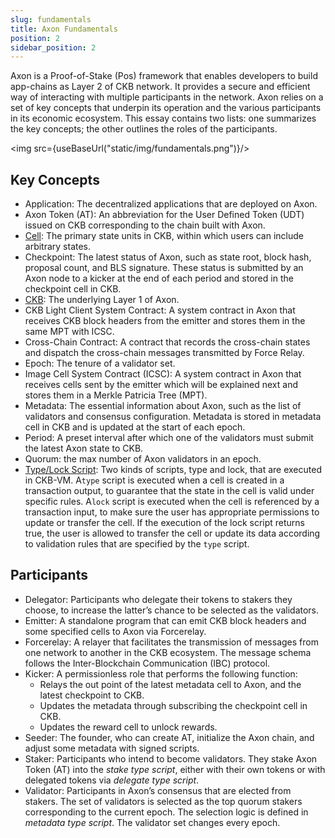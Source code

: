 ```yaml
---
slug: fundamentals
title: Axon Fundamentals
position: 2
sidebar_position: 2
---
```



Axon is a Proof-of-Stake (Pos) framework that enables developers to build app-chains as Layer 2 of CKB network. It provides a secure and efficient way of interacting with multiple participants in the network. Axon relies on a set of key concepts that underpin its operation and the various participants in its economic ecosystem. This essay contains two lists: one summarizes the key concepts; the other outlines the roles of the participants.

<img src={useBaseUrl("static/img/fundamentals.png")}/>


## Key Concepts
- Application: The decentralized applications that are deployed on Axon.
- Axon Token (AT): An abbreviation for the User Defined Token (UDT) issued on CKB corresponding to the chain built with Axon.
- [Cell](https://github.com/nervosnetwork/rfcs/blob/master/rfcs/0002-ckb/0002-ckb.md#42-cell): The primary state units in CKB, within which users can include arbitrary states.
- Checkpoint: The latest status of Axon, such as state root, block hash, proposal count, and BLS signature. These status is submitted by an Axon node to a kicker at the end of each period and stored in the checkpoint cell in CKB.
- [CKB](https://github.com/nervosnetwork/rfcs/blob/master/rfcs/0002-ckb/0002-ckb.md): The underlying Layer 1 of Axon.
- CKB Light Client System Contract: A system contract in Axon that receives CKB block headers from the emitter and stores them in the same MPT with ICSC.
- Cross-Chain Contract: A contract that records the cross-chain states and dispatch the cross-chain messages transmitted by Force Relay.
- Epoch: The tenure of a validator set.
- Image Cell System Contract (ICSC): A system contract in Axon that receives cells sent by the emitter which will be explained next and stores them in a Merkle Patricia Tree (MPT).
- Metadata: The essential information about Axon, such as the list of validators and consensus configuration. Metadata is stored in metadata cell in CKB and is updated at the start of each epoch.
- Period: A preset interval after which one of the validators must submit the latest Axon state to CKB.
- Quorum: the max number of Axon validators in an epoch.
- [Type/Lock Script](https://github.com/nervosnetwork/rfcs/blob/master/rfcs/0002-ckb/0002-ckb.md#42-cell): Two kinds of scripts, type and lock, that are executed in CKB-VM. A`type` script is executed  when a cell is created in a transaction output, to guarantee that the state in the cell is valid under specific rules. A`lock` script is executed when the cell is referenced by a transaction input, to make sure the user has appropriate permissions to update or transfer the cell. If the execution of the lock script returns true, the user is allowed to transfer the cell or update its data according to validation rules that are specified by the `type` script.

## Participants
- Delegator: Participants who delegate their tokens to stakers they choose, to increase the latter’s chance to be selected as the validators.
- Emitter: A standalone program that can emit CKB block headers and some specified cells to Axon via Forcerelay.
- Forcerelay: A relayer that facilitates the transmission of messages from one network to another in the CKB ecosystem. The message schema follows the Inter-Blockchain Communication (IBC) protocol.
- Kicker: A permissionless role that performs the following function:
  - Relays the out point of the latest metadata cell to Axon, and the latest checkpoint to CKB.
  - Updates the metadata through subscribing the checkpoint cell in CKB.
  - Updates the reward cell to unlock rewards.
- Seeder: The founder, who can create AT, initialize the Axon chain, and adjust some metadata with signed scripts.
- Staker: Participants who intend to become validators. They stake Axon Token (AT) into the *stake type script*, either with their own tokens or with delegated tokens via *delegate type script*.
- Validator: Participants in Axon’s consensus that are elected from stakers. The set of validators is selected as the top quorum stakers corresponding to the current epoch. The selection logic is defined in *metadata type script*. The validator set changes every epoch.
